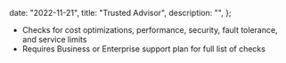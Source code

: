
  date: "2022-11-21",
  title: "Trusted Advisor",
  description: "",
};


- Checks for cost optimizations, performance, security, fault tolerance, and service limits
- Requires Business or Enterprise support plan for full list of checks
